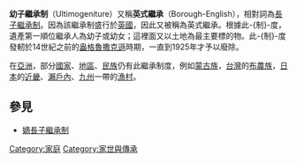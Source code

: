 {{noteTA
|T=zh:幼子繼承制; zh-hans:幼子继承制; zh-hant:幼子繼承制;
|1=承制
}}

'''幼子繼承制'''（Ultimogeniture）又稱'''英式繼承'''（Borough-English），相對詞為[[長子繼承制|長子繼承制]]。因為該繼承制盛行於[[英國|英國]]，因此又被稱為英式繼承。根據此-{制}-度，遺產第一順位繼承人為幼子或幼女；這裡面又以土地為最主要標的物。此-{制}-度發軔於14世紀之前的[[盎格魯撒克遜|盎格魯撒克遜]]時期，一直到1925年才予以廢除。

在[[亞洲|亞洲]]，部分[[國家|國家]]、[[地區|地區]]、[[民族|民族]]仍有此繼承制度，例如[[蒙古族|蒙古族]]，[[台灣|台灣]]的[[布農族|布農族]]，[[日本|日本]]的[[近畿|近畿]]、[[瀨戶內|瀨戶內]]、[[九州_(日本)|九州]]一帶的[[漁村|漁村]]。

== 參見 ==
*[[嫡長子繼承制|嫡長子繼承制]]

[[Category:家庭|Category:家庭]]
[[Category:家世與傳承|Category:家世與傳承]]